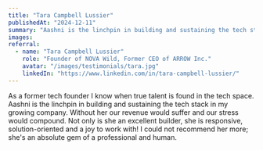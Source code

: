 ```yaml
---
title: "Tara Campbell Lussier"
publishedAt: "2024-12-11"
summary: "Aashni is the linchpin in building and sustaining the tech stack in my growing company. Without her our revenue would suffer and our stress would compound."
images:
referral:
  - name: "Tara Campbell Lussier"
    role: "Founder of NOVA Wild, Former CEO of ARROW Inc."
    avatar: "/images/testimonials/tara.jpg"
    linkedIn: "https://www.linkedin.com/in/tara-campbell-lussier/"
---
```


As a former tech founder I know when true talent is found in the tech space. Aashni is the linchpin in building and sustaining the tech stack in my growing company. Without her our revenue would suffer and our stress would compound. Not only is she an excellent builder, she is responsive, solution-oriented and a joy to work with! I could not recommend her more; she's an absolute gem of a professional and human.